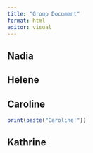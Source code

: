 ```yaml
---
title: "Group Document"
format: html
editor: visual
---
```


## Nadia

## Helene

## Caroline

```r
print(paste("Caroline!"))

```

## Kathrine

# 
